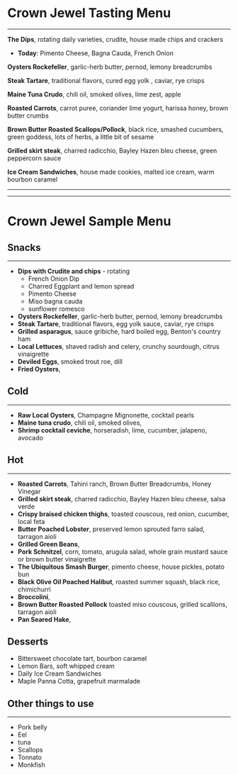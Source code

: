 # Crown Jewel Tasting Menu

---

**The Dips**, rotating daily varieties, crudite, house made chips and crackers

- **Today**: Pimento Cheese, Bagna Cauda, French Onion

**Oysters Rockefeller**, garlic-herb butter, pernod, lemony breadcrumbs

**Steak Tartare**, traditional flavors, cured egg yolk , caviar, rye crisps

**Maine Tuna Crudo**, chili oil, smoked olives, lime zest, apple

**Roasted Carrots**, carrot puree, coriander lime yogurt, harissa honey, brown butter crumbs

**Brown Butter Roasted Scallops/Pollock**, black rice, smashed cucumbers, green goddess, lots of herbs, a little bit of sesame

**Grilled skirt steak**, charred radicchio, Bayley Hazen bleu cheese, green peppercorn sauce

**Ice Cream Sandwiches**, house made cookies, malted ice cream, warm bourbon caramel

---

---

# Crown Jewel Sample Menu

## Snacks

---

- **Dips with Crudite and chips** - rotating
  - French Onion Dip
  - Charred Eggplant and lemon spread
  - Pimento Cheese
  - Miso bagna cauda
  - sunflower romesco
- **Oysters Rockefeller**, garlic-herb butter, pernod, lemony breadcrumbs
- **Steak Tartare**, traditional flavors, egg yolk sauce, caviar, rye crisps
- **Grilled asparagus**, sauce gribiche, hard boiled egg, Benton's country ham
- **Local Lettuces**, shaved radish and celery, crunchy sourdough, citrus vinaigrette
- **Deviled Eggs**, smoked trout roe, dill
- **Fried Oysters**,

## Cold

---

- **Raw Local Oysters**, Champagne Mignonette, cocktail pearls
- **Maine tuna crudo**, chili oil, smoked olives,
- **Shrimp cocktail ceviche**, horseradish, lime, cucumber, jalapeno, avocado

## Hot

---

- **Roasted Carrots**, Tahini ranch, Brown Butter Breadcrumbs, Honey Vinegar
- **Grilled skirt steak**, charred radicchio, Bayley Hazen bleu cheese, salsa verde
- **Crispy braised chicken thighs**, toasted couscous, red onion, cucumber, local feta
- **Butter Poached Lobster**, preserved lemon sprouted farro salad, tarragon aioli
- **Grilled Green Beans**,
- **Pork Schnitzel**, corn, tomato, arugula salad, whole grain mustard sauce or brown butter vinaigrette
- **The Ubiquitous Smash Burger**, pimento cheese, house pickles, potato bun
- **Black Olive Oil Poached Halibut**, roasted summer squash, black rice, chimichurri
- **Broccolini**,
- **Brown Butter Roasted Pollock** toasted miso couscous, grilled scallions, tarragon aioli
- **Pan Seared Hake**,

## Desserts

- Bittersweet chocolate tart, bourbon caramel
- Lemon Bars, soft whipped cream
- Daily Ice Cream Sandwiches
- Maple Panna Cotta, grapefruit marmalade

## Other things to use

---

- Pork belly
- Eel
- tuna
- Scallops
- Tonnato
- Monkfish
